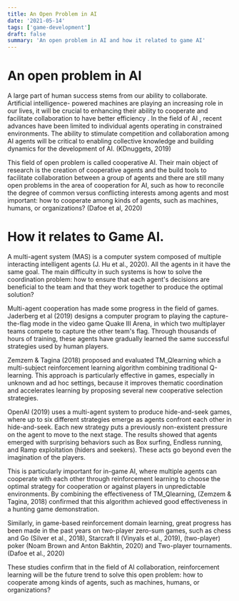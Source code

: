 ```yaml
---
title: An Open Problem in AI
date: '2021-05-14'
tags: ['game-development']
draft: false
summary: 'An open problem in AI and how it related to game AI'
---
```

# An open problem in AI
A large part of human success stems from our ability to collaborate. Artificial intelligence-
powered machines are playing an increasing role in our lives, it will be crucial to enhancing
their ability to cooperate and facilitate collaboration to have better efficiency .
In the field of AI , recent advances have been limited to individual agents operating in
constrained environments. The ability to stimulate competition and collaboration among AI
agents will be critical to enabling collective knowledge and building dynamics for the
development of AI. (KDnuggets, 2019)

This field of open problem is called cooperative AI. Their main object of research is the
creation of cooperative agents and the build tools to facilitate collaboration between a group
of agents and there are still many open problems in the area of cooperation for AI, such as
how to reconcile the degree of common versus conflicting interests among agents and most
important: how to cooperate among kinds of agents, such as machines, humans, or
organizations? (Dafoe et al, 2020)

# How it relates to Game AI.
A multi-agent system (MAS) is a computer system composed of multiple interacting
intelligent agents (J. Hu et al., 2020). All the agents in it have the same goal. The main
difficulty in such systems is how to solve the coordination problem: how to ensure that each
agent's decisions are beneficial to the team and that they work together to produce the optimal
solution?

Multi-agent cooperation has made some progress in the field of games. Jaderberg et al (2019)
designs a computer program to playing the capture-the-flag mode in the video game Quake III
Arena, in which two multiplayer teams compete to capture the other team's flag. Through
thousands of hours of training, these agents have gradually learned the same successful
strategies used by human players.

Zemzem & Tagina (2018) proposed and evaluated TM_Qlearning which a multi-subject
reinforcement learning algorithm combining traditional Q-learning. This approach is
particularly effective in games, especially in unknown and ad hoc settings, because it
improves thematic coordination and accelerates learning by proposing several new
cooperative selection strategies.

OpenAI (2019) uses a multi-agent system to produce hide-and-seek games, where up to six
different strategies emerge as agents confront each other in hide-and-seek. Each new strategy
puts a previously non-existent pressure on the agent to move to the next stage. The results
showed that agents emerged with surprising behaviors such as Box surfing, Endless running,
and Ramp exploitation (hiders and seekers). These acts go beyond even the imagination of the
players.

This is particularly important for in-game AI, where multiple agents can cooperate with each
other through reinforcement learning to choose the optimal strategy for cooperation or against
players in unpredictable environments. By combining the effectiveness of TM_Qlearning,
(Zemzem & Tagina, 2018) confirmed that this algorithm achieved good effectiveness in a
hunting game demonstration.

Similarly, in game-based reinforcement domain learning, great progress has been made in the
past years on two-player zero-sum games, such as chess and Go (Silver et al., 2018), Starcraft
II (Vinyals et al., 2019), (two-player) poker (Noam Brown and Anton Bakhtin, 2020) and
Two-player tournaments. (Dafoe et al., 2020)

These studies confirm that in the field of AI collaboration, reinforcement learning will be the
future trend to solve this open problem: how to cooperate among kinds of agents, such as
machines, humans, or organizations?
